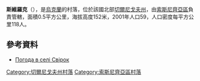 {{coord|51|43|34|N|32|39|52|E|scale:100000|display=title}}

'''斯維羅克'''（{{lang-uk|Свірок}}），是[[烏克蘭|烏克蘭]]的村落，位於該國北部[[切爾尼戈夫州|切爾尼戈夫州]]，由[[索斯尼齊亞區|索斯尼齊亞區]]負責管轄，面積0.5平方公里，海拔高度152米，2001年人口59，人口密度每平方公里118人。

==參考資料==
* [http://weather.in.ua/ua/chernigovskaja/23402 Погода в селі Свірок] {{Wayback|url=http://weather.in.ua/ua/chernigovskaja/23402 |date=20111220142715 }}

[[Category:切爾尼戈夫州村落|Category:切爾尼戈夫州村落]]
[[Category:索斯尼齊亞區村落|Category:索斯尼齊亞區村落]]


{{Chernihiv-geo-stub}}